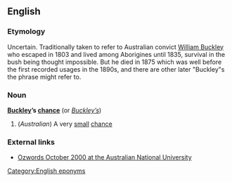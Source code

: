 ==English==
===Etymology===
Uncertain.  Traditionally taken to refer to Australian convict [[w:William Buckley (convict)|William Buckley]] who escaped in 1803 and lived among Aborigines until 1835, survival in the bush being thought impossible.  But he died in 1875 which was well before the first recorded usages in the 1890s, and there are other later "Buckley"s the phrase might refer to.

===Noun===
'''[[Buckley]]’s [[chance]]''' (or ''[[Buckley’s]]'')

#(''Australian'') A very [[small]] [[chance]]

===External links===
*[http://www.anu.edu.au/andc/ozwords/Oct%202000/Buckley%27s.html Ozwords October 2000 at the Australian National University]

[[Category:English eponyms]]